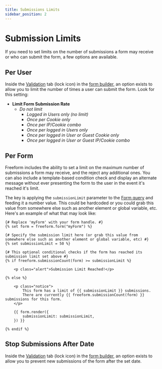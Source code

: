 ```yaml
---
title: Submissions Limits
sidebar_position: 2
---
```



# Submission Limits<Badge type="pro" text="Pro" />

If you need to set limits on the number of submissions a form may receive or who can submit the form, a few options are available.

## Per User<Badge type="pro" text="Pro" />

Inside the [Validation](../forms/builder.mdx#validation) tab (lock icon) in the [form builder](../forms/builder.mdx), an option exists to allow you to limit the number of times a user can submit the form. Look for this setting:

- **Limit Form Submission Rate**
  - _Do not limit_
    - _Logged in Users only (no limit)_<Badge type="feature" text="3.13+" />
    - _Once per Cookie only_
    - _Once per IP/Cookie combo_
    - _Once per logged in Users only_<Badge type="feature" text="3.13+" />
    - _Once per logged in User or Guest Cookie only_<Badge type="feature" text="3.13+" />
    - _Once per logged in User or Guest IP/Cookie combo_<Badge type="feature" text="3.13+" />

## Per Form<Badge type="pro" text="Pro" /><Badge type="feature" text="3.12+" />

Freeform includes the ability to set a limit on the maximum number of submissions a form may receive, and the reject any additional ones. You can also include a template-based condition check and display an alternate message without ever presenting the form to the user in the event it's reached it's limit.

The key is applying the `submissionLimit` parameter to the [Form query](../templates/queries/form.mdx) and feeding it a number value. This could be hardcoded or you could grab this value from somewhere else such as another element or global variable, etc. Here's an example of what that may look like:

```twig showLineNumbers {4-8}
{# Replace 'myForm' with your form handle. #}
{% set form = freeform.form("myForm") %}

{# Specify the submission limit here (or grab this value from somewhere else such as another element or global variable, etc) #}
{% set submissionLimit = 50 %}

{# This optional conditional checks if the form has reached its submission limit set above #}
{% if freeform.submissionCount(form) >= submissionLimit %}

    <p class="alert">Submission Limit Reached!</p>

{% else %}

    <p class="notice">
        This form has a limit of {{ submissionLimit }} submissions.
        There are currently {{ freeform.submissionCount(form) }} submissions for this form.
    </p>

    {{ form.render({
        submissionLimit: submissionLimit,
    }) }}

{% endif %}
```

## Stop Submissions After Date<Badge type="feature" text="3.13+" />

Inside the [Validation](../forms/builder.mdx#validation) tab (lock icon) in the [form builder](../forms/builder.mdx), an option exists to allow you to prevent new submissions of the form after the set date.
